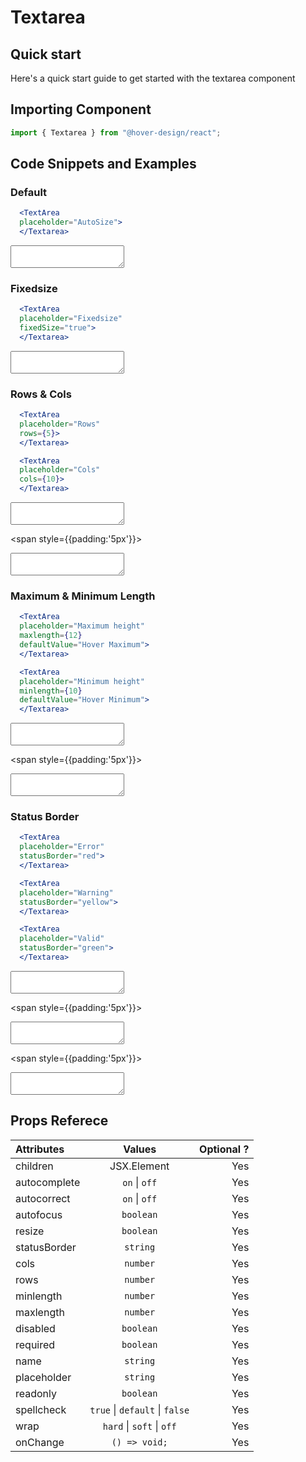 # Textarea

## Quick start

Here's a quick start guide to get started with the textarea component

## Importing Component

```jsx
import { Textarea } from "@hover-design/react";
```

## Code Snippets and Examples


### Default

```jsx
  <TextArea
  placeholder="AutoSize">
  </Textarea>
```

<TextArea
  placeholder="AutoSize">
  </Textarea>

### Fixedsize

```jsx
  <TextArea
  placeholder="Fixedsize"
  fixedSize="true">
  </Textarea>
```

<TextArea
  placeholder="Fixedsize"
  fixedSize="true">
  </Textarea>

### Rows & Cols

```jsx
  <TextArea
  placeholder="Rows"
  rows={5}>
  </Textarea>
```

```jsx
  <TextArea
  placeholder="Cols"
  cols={10}>
  </Textarea>
```

<TextArea
  placeholder="Rows"
  rows={5}>
  </Textarea>
<span style={{padding:'5px'}}></span>
<TextArea
  placeholder="Cols"
  cols={10}>
  </Textarea>

### Maximum & Minimum Length

```jsx
  <TextArea
  placeholder="Maximum height"
  maxlength={12}
  defaultValue="Hover Maximum">
  </Textarea>
```

```jsx
  <TextArea
  placeholder="Minimum height"
  minlength={10}
  defaultValue="Hover Minimum">
  </Textarea>
```

<TextArea
  placeholder="Maximum Length"
  maxlength={12}
  defaultValue="Hover Maximum">
  </Textarea>
<span style={{padding:'5px'}}></span>
<TextArea
  placeholder="Minimum Length"
  minlength={10}
  defaultValue="Hover Minimum">
  </Textarea>

### Status Border

```jsx
  <TextArea
  placeholder="Error"
  statusBorder="red">
  </Textarea>
```

```jsx
  <TextArea
  placeholder="Warning"
  statusBorder="yellow">
  </Textarea>
```

```jsx
  <TextArea
  placeholder="Valid"
  statusBorder="green">
  </Textarea>
```

<TextArea
  placeholder="Error"
  statusBorder="red">
  </Textarea>
<span style={{padding:'5px'}}></span>
<TextArea
  placeholder="Warning"
  statusBorder="yellow">
  </Textarea>
<span style={{padding:'5px'}}></span>
<TextArea
  placeholder="Valid"
  statusBorder="green">
  </Textarea>

## Props Referece

| Attributes   |                 Values                 | Optional ? |
| :----------- | :------------------------------------: | ---------: |
| children     |              JSX.Element               |        Yes |
| autocomplete |           `on` &#124; `off`            |        Yes |
| autocorrect  |           `on` &#124; `off`            |        Yes |
| autofocus    |               `boolean`                |        Yes |
| resize       |               `boolean`                |        Yes |
| statusBorder |                `string`                |        Yes |
| cols         |                `number`                |        Yes |
| rows         |                `number`                |        Yes |
| minlength    |                `number`                |        Yes |
| maxlength    |                `number`                |        Yes |
| disabled     |               `boolean`                |        Yes |
| required     |               `boolean`                |        Yes |
| name         |                `string`                |        Yes |
| placeholder  |                `string`                |        Yes |
| readonly     |               `boolean`                |        Yes |
| spellcheck   | `true` &#124; `default` &#124; `false` |        Yes |
| wrap         |   `hard` &#124; `soft` &#124; `off`    |        Yes |
| onChange     |             `() => void;`              |        Yes |
